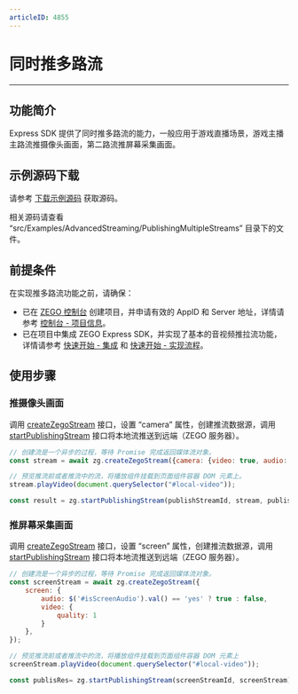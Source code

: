 ```yaml
---
articleID: 4855
---
```

# 同时推多路流

- - -

## 功能简介

Express SDK 提供了同时推多路流的能力，一般应用于游戏直播场景，游戏主播主路流推摄像头画面，第二路流推屏幕采集画面。

## 示例源码下载

请参考 [下载示例源码](!DownloadDemo/DownloadDemo) 获取源码。

相关源码请查看 “src/Examples/AdvancedStreaming/PublishingMultipleStreams” 目录下的文件。

## 前提条件

在实现推多路流功能之前，请确保：

- 已在 [ZEGO 控制台](https://console.zego.im) 创建项目，并申请有效的 AppID 和 Server 地址，详情请参考 [控制台 - 项目信息](/console/guide-doc2)。
- 已在项目中集成 ZEGO Express SDK，并实现了基本的音视频推拉流功能，详情请参考 [快速开始 - 集成](!ExpressVideoSDK-Integration/SDK_Integration) 和 [快速开始 - 实现流程](!ExpressVideoSDK-Integration/Solution_Implementation)。

## 使用步骤

### 推摄像头画面

调用 [createZegoStream](@createZegoStream) 接口，设置 “camera” 属性，创建推流数据源，调用 [startPublishingStream](@startPublishingStream) 接口将本地流推送到远端（ZEGO 服务器）。

```javascript
// 创建流是一个异步的过程，等待 Promise 完成返回媒体流对象。  
const stream = await zg.createZegoStream({camera: {video: true, audio: true}});

// 预览推流前或者推流中的流，将播放组件挂载到页面组件容器 DOM 元素上。
stream.playVideo(document.querySelector("#local-video"));

const result = zg.startPublishingStream(publishStreamId, stream, publishOption);
```

### 推屏幕采集画面

调用 [createZegoStream](@createZegoStream) 接口，设置 “screen” 属性，创建推流数据源，调用 [startPublishingStream](@startPublishingStream) 接口将本地流推送到远端（ZEGO 服务器）。

```javascript
// 创建流是一个异步的过程，等待 Promise 完成返回媒体流对象。 
const screenStream = await zg.createZegoStream({
    screen: {
        audio: $('#isScreenAudio').val() == 'yes' ? true : false,
        video: {
            quality: 1
        }
    },
});

// 预览推流前或者推流中的流，将播放组件挂载到页面组件容器 DOM 元素上
screenStream.playVideo(document.querySelector("#local-video"));

const publisRes= zg.startPublishingStream(screenStreamId, screenStream);
```
